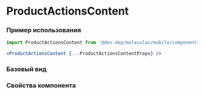 
<Meta
  title='mobile/ProductActionsContent'
  component={ProductActionsContent}
/>

# ProductActionsContent
### Пример использования
```jsx
import ProductActionsContent from '@dev-dep/moleculas/mobile/components/product-actions-content';

<ProductActionsContent {...ProductActionsContentProps} />
```

### Базовый вид
<Canvas>
  <Story story={Primary} />
</Canvas>

### Свойства компонента
<ArgsTable of={ProductActionsContent} />

